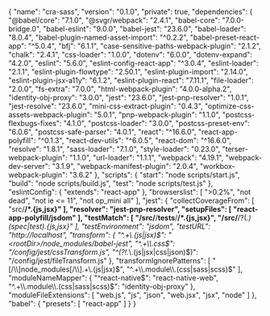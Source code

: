 {
  "name": "cra-sass",
  "version": "0.1.0",
  "private": true,
  "dependencies": {
    "@babel/core": "7.1.0",
    "@svgr/webpack": "2.4.1",
    "babel-core": "7.0.0-bridge.0",
    "babel-eslint": "9.0.0",
    "babel-jest": "23.6.0",
    "babel-loader": "8.0.4",
    "babel-plugin-named-asset-import": "^0.2.2",
    "babel-preset-react-app": "^5.0.4",
    "bfj": "6.1.1",
    "case-sensitive-paths-webpack-plugin": "2.1.2",
    "chalk": "2.4.1",
    "css-loader": "1.0.0",
    "dotenv": "6.0.0",
    "dotenv-expand": "4.2.0",
    "eslint": "5.6.0",
    "eslint-config-react-app": "^3.0.4",
    "eslint-loader": "2.1.1",
    "eslint-plugin-flowtype": "2.50.1",
    "eslint-plugin-import": "2.14.0",
    "eslint-plugin-jsx-a11y": "6.1.2",
    "eslint-plugin-react": "7.11.1",
    "file-loader": "2.0.0",
    "fs-extra": "7.0.0",
    "html-webpack-plugin": "4.0.0-alpha.2",
    "identity-obj-proxy": "3.0.0",
    "jest": "23.6.0",
    "jest-pnp-resolver": "1.0.1",
    "jest-resolve": "23.6.0",
    "mini-css-extract-plugin": "0.4.3",
    "optimize-css-assets-webpack-plugin": "5.0.1",
    "pnp-webpack-plugin": "1.1.0",
    "postcss-flexbugs-fixes": "4.1.0",
    "postcss-loader": "3.0.0",
    "postcss-preset-env": "6.0.6",
    "postcss-safe-parser": "4.0.1",
    "react": "^16.6.0",
    "react-app-polyfill": "^0.1.3",
    "react-dev-utils": "^6.0.5",
    "react-dom": "^16.6.0",
    "resolve": "1.8.1",
    "sass-loader": "7.1.0",
    "style-loader": "0.23.0",
    "terser-webpack-plugin": "1.1.0",
    "url-loader": "1.1.1",
    "webpack": "4.19.1",
    "webpack-dev-server": "3.1.9",
    "webpack-manifest-plugin": "2.0.4",
    "workbox-webpack-plugin": "3.6.2"
  },
  "scripts": {
    "start": "node scripts/start.js",
    "build": "node scripts/build.js",
    "test": "node scripts/test.js"
  },
  "eslintConfig": {
    "extends": "react-app"
  },
  "browserslist": [
    ">0.2%",
    "not dead",
    "not ie <= 11",
    "not op_mini all"
  ],
  "jest": {
    "collectCoverageFrom": [
      "src/**/*.{js,jsx}"
    ],
    "resolver": "jest-pnp-resolver",
    "setupFiles": [
      "react-app-polyfill/jsdom"
    ],
    "testMatch": [
      "<rootDir>/src/**/__tests__/**/*.{js,jsx}",
      "<rootDir>/src/**/?(*.)(spec|test).{js,jsx}"
    ],
    "testEnvironment": "jsdom",
    "testURL": "http://localhost",
    "transform": {
      "^.+\\.(js|jsx)$": "<rootDir>/node_modules/babel-jest",
      "^.+\\.css$": "<rootDir>/config/jest/cssTransform.js",
      "^(?!.*\\.(js|jsx|css|json)$)": "<rootDir>/config/jest/fileTransform.js"
    },
    "transformIgnorePatterns": [
      "[/\\\\]node_modules[/\\\\].+\\.(js|jsx)$",
      "^.+\\.module\\.(css|sass|scss)$"
    ],
    "moduleNameMapper": {
      "^react-native$": "react-native-web",
      "^.+\\.module\\.(css|sass|scss)$": "identity-obj-proxy"
    },
    "moduleFileExtensions": [
      "web.js",
      "js",
      "json",
      "web.jsx",
      "jsx",
      "node"
    ]
  },
  "babel": {
    "presets": [
      "react-app"
    ]
  }
}
